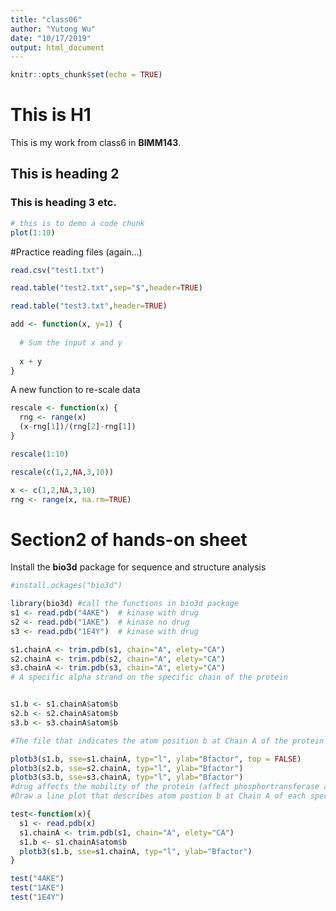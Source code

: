 ```yaml
---
title: "class06"
author: "Yutong Wu"
date: "10/17/2019"
output: html_document
---
```


```r
knitr::opts_chunk$set(echo = TRUE)
```

# This is H1
This is my work from class6 in **BIMM143**.

## This is heading 2

### This is heading 3 etc. 

```r
# this is to demo a code chunk 
plot(1:10)
```

#Practice reading files (again...)

```r
read.csv("test1.txt")
```
```r
read.table("test2.txt",sep="$",header=TRUE)
```
```r
read.table("test3.txt",header=TRUE)
```

```r
add <- function(x, y=1) {
  
  # Sum the input x and y
  
  x + y
}
```


A new function to re-scale data
```r
rescale <- function(x) {
  rng <- range(x)
  (x-rng[1])/(rng[2]-rng[1])
}
```


```r
rescale(1:10)
```

```r
rescale(c(1,2,NA,3,10))
```

```r
x <- c(1,2,NA,3,10)
rng <- range(x, na.rm=TRUE)
```

# Section2 of hands-on sheet

Install the **bio3d** package for sequence and structure analysis 

```r
#install.ockages("bio3d")
```

```r
library(bio3d) #call the functions in bio3d package
s1 <- read.pdb("4AKE")  # kinase with drug
s2 <- read.pdb("1AKE")  # kinase no drug
s3 <- read.pdb("1E4Y")  # kinase with drug

s1.chainA <- trim.pdb(s1, chain="A", elety="CA")
s2.chainA <- trim.pdb(s2, chain="A", elety="CA")
s3.chainA <- trim.pdb(s3, chain="A", elety="CA")
# A specific alpha strand on the specific chain of the protein 


s1.b <- s1.chainA$atom$b
s2.b <- s2.chainA$atom$b
s3.b <- s3.chainA$atom$b

#The file that indicates the atom position b at Chain A of the protein 

plotb3(s1.b, sse=s1.chainA, typ="l", ylab="Bfactor", top = FALSE)
plotb3(s2.b, sse=s2.chainA, typ="l", ylab="Bfactor")
plotb3(s3.b, sse=s3.chainA, typ="l", ylab="Bfactor")
#drug affects the mobility of the protein (affect phosphortransferase action)
#Draw a line plot that describes atom postion b at Chain A of each specific protein with optional secondary structure in the marginal regions 
```

```r
test<-function(x){
  s1 <- read.pdb(x)
  s1.chainA <- trim.pdb(s1, chain="A", elety="CA")
  s1.b <- s1.chainA$atom$b
  plotb3(s1.b, sse=s1.chainA, typ="l", ylab="Bfactor")
}
```

```r
test("4AKE")
test("1AKE")
test("1E4Y")
```
















